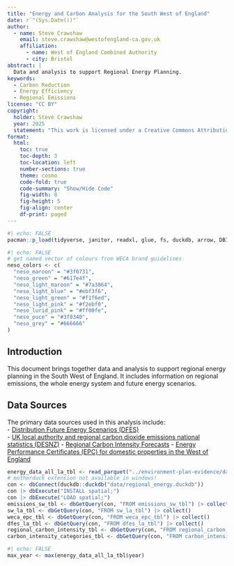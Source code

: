 ```yaml
---
title: "Energy and Carbon Analysis for the South West of England"
date: r`"(Sys.Date())"`
author:
  - name: Steve Crawshaw
    email: steve.crawshaw@westofengland-ca.gov.uk
    affiliation: 
      - name: West of England Combined Authority
      - city: Bristol
abstract: | 
  Data and analysis to support Regional Energy Planning.
keywords:
  - Carbon Reduction
  - Energy Efficiency
  - Regional Emissions
license: "CC BY"
copyright: 
  holder: Steve Crawshaw
  year: 2025
  statement: "This work is licensed under a Creative Commons Attribution 4.0 International License."
format:
  html:
    toc: true
    toc-depth: 3
    toc-location: left
    number-sections: true
    theme: cosmo
    code-fold: true
    code-summary: "Show/Hide Code"
    fig-width: 8
    fig-height: 5
    fig-align: center
    df-print: paged
---
```


```r
#| echo: FALSE
pacman::p_load(tidyverse, janitor, readxl, glue, fs, duckdb, arrow, DBI, gt, gtExtras)
```
```r
#| echo: FALSE
# get named vector of colours from WECA brand guidelines
neso_colors <- c(
  "neso_maroon" = "#3f0731",
  "neso_green" = "#617e4f",
  "neso_light_maroon" = "#7a3864",
  "neso_light_blue" = "#ebf3f6",
  "neso_light_green" = "#f1f6ed",
  "neso_light_pink" = "#f2ebf0",
  "neso_lurid_pink" = "#ff00fe",
  "neso_puce" = "#3f0340",
  "neso_grey" = "#666666"
)
```


## Introduction
This document brings together data and analysis to support regional energy planning in the South West of England. It includes information on regional emissions, the whole energy system and future energy scenarios.

## Data Sources
The primary data sources used in this analysis include: <br>
    - [Distribution Future Energy Scenarios (DFES)](https://connecteddata.nationalgrid.co.uk/dataset/dfes) <br>
    - [UK local authority and regional carbon dioxide emissions national statistics (DESNZ)](https://www.gov.uk/government/statistics/uk-local-authority-and-regional-greenhouse-gas-emissions-statistics-2005-to-2023)
    - [Regional Carbon Intensity Forecasts](https://www.neso.energy/data-portal/regional-carbon-intensity-forecast)
    - [Energy Performance Certificates (EPC) for domestic properties in the West of England](https://opendata.westofengland-ca.gov.uk/explore/dataset/lep-epc-domestic-point/table/)


```r
energy_data_all_la_tbl <- read_parquet("../environment-plan-evidence/data/clean_energy_la_long_tbl.parquet")
# motherduck extension not available in windows!
con <- dbConnect(duckdb::duckdb("data/regional_energy.duckdb"))
con |> dbExecute("INSTALL spatial;")
con |> dbExecute("LOAD spatial;")
emissions_sw_tbl <- dbGetQuery(con, "FROM emissions_sw_tbl") |> collect()
sw_la_tbl <- dbGetQuery(con, "FROM sw_la_tbl") |> collect()
weca_epc_tbl <- dbGetQuery(con, "FROM weca_epc_tbl") |> collect()
dfes_la_tbl <- dbGetQuery(con, "FROM dfes_la_tbl") |> collect()
regional_carbon_intensity_tbl <- dbGetQuery(con, "FROM regional_carbon_intensity_tbl") |> collect()
carbon_intensity_categories_tbl <- dbGetQuery(con, "FROM carbon_intensity_categories_tbl") |> collect()

```

```r
#| echo: FALSE
max_year <- max(energy_data_all_la_tbl$year)
```